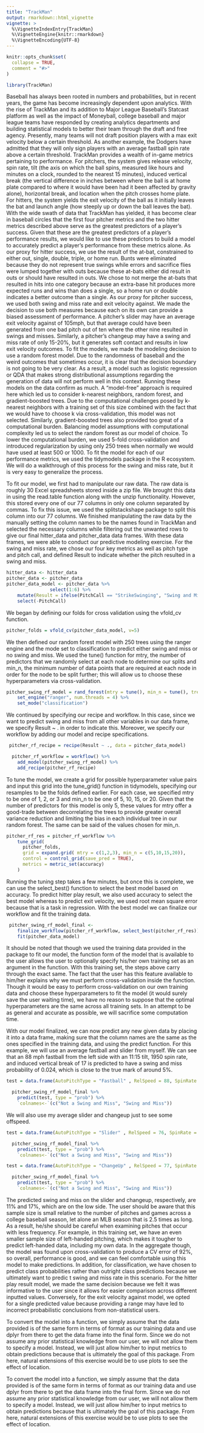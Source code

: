 ```yaml
---
title: "TrackMan"
output: rmarkdown::html_vignette
vignette: >
  %\VignetteIndexEntry{TrackMan}
  %\VignetteEngine{knitr::rmarkdown}
  %\VignetteEncoding{UTF-8}
---
```


```r
knitr::opts_chunk$set(
  collapse = TRUE,
  comment = "#>"
)
```

```r
library(TrackMan)
```
Baseball has always been rooted in numbers and probabilities, but in recent years, the game has become increasingly dependent upon analytics. With the rise of TrackMan and its addition to Major League Baseball’s Statcast platform
as well as the impact of Moneyball, college baseball and major league teams have responded by creating analytics departments and building statistical models to better their team through the draft and free agency. Presently, many
teams will not draft position players with a max exit velocity below a certain threshold. As another example, the Dodgers have admitted that they will only sign players with an average fastball spin rate above a certain threshold. TrackMan provides a wealth of in-game metrics pertaining to performance. For
pitchers, the system gives release velocity, spin rate, tilt (the axis on which the ball spins, measured like hours and minutes on a clock, rounded to the nearest 15 minutes), induced vertical break (the vertical difference in
inches between where the ball is at home plate compared to where it would have been had it been affected by gravity alone), horizontal break, and location when the pitch crosses home plate. For hitters, the system yields the exit velocity of the ball as it initially leaves the bat and launch angle (how
steeply up or down the ball leaves the bat). With the wide swath of data that TrackMan has yielded, it has become clear in baseball circles that the first four pitcher metrics and the two hitter metrics described above serve as the greatest predictors of a player’s success. Given that these are the greatest predictors of a player’s performance results, we would like to use these predictors to build a model to accurately predict a player’s performance from
these metrics alone. As our proxy for hitter success, we use the result of the at-bat, constrained to either out, single, double, triple, or home run. Bunts were eliminated because they do not represent true swings while errors and sacrifice flies were lumped together with outs because these at-bats either did result in outs or should have resulted in outs. We chose to not merge the
at-bats that resulted in hits into one category because an extra-base hit produces more expected runs and wins than does a single, so a home run or
double indicates a better outcome than a single. As our proxy for pitcher success, we used both swing and miss rate and exit velocity against. We made the decision to use both measures because each on its own can provide a biased
assessment of performance. A pitcher’s slider may have an average exit
velocity against of 105mph, but that average could have been generated from
one bad pitch out of ten where the other nine resulted in swings and misses.
Similarly, a pitcher’s changeup may have a swing and miss rate of only 15-20%, but it generates soft contact and results in low exit velocity outcomes. To fit the models, we made the modeling decision to use a random forest model. Due to the randomness of baseball and the weird outcomes that sometimes occur,
it is clear that the decision boundary is not going to be very clear. As a result, a model such as logistic regression or QDA that makes strong distributional assumptions regarding the generation of data will not perform well in this context. Running these models on the data confirm as much. A
“model-free” approach is required here which led us to consider k-nearest neighbors, random forest, and gradient-boosted trees. Due to the computational challenges posed by k-nearest neighbors with a training set of this size combined with the fact that we would have to choose k via cross-validation, this model was not selected. Similarly, gradient-boosted trees also provided
too great of a computational burden. Balancing model assumptions with computational complexity led us to select the random forest as our model of choice. To lower the computational burden, we used 5-fold cross-validation and
introduced regularization by using only 250 trees when normally we would have used at least 500 or 1000. To fit the model for each of our performance metrics, we used the tidymodels package in the R ecosystem. We will do a walkthrough of this process for the swing and miss rate, but it is very easy to generalize the process. 

To fit our model, we first had to manipulate our raw data. The raw data is roughly 30 Excel spreadsheets stored inside a zip file. We brought this data in using the read.table function along with the unzip functionality. However, this stored every one of our 77 columns in only one column separated by commas. To fix this issue, we used the splitstackshape package to split this column into our 77 columns. We finished manipulating the raw data by the manually setting the column names to be the names found in TrackMan and selected the necessary columns while filtering out the unwanted rows to give our final hitter_data and pitcher_data data frames. With these data frames, we were able to conduct our predictive modeling exercise. For the swing and miss rate, we chose our four key metrics as well as pitch type and pitch call, and defined Result to indicate whether the pitch resulted in a swing and miss. 


```r
hitter_data <- hitter_data
pitcher_data <- pitcher_data
pitcher_data_model <- pitcher_data %>%
                select(1:6) %>%
    mutate(Result = ifelse(PitchCall == "StrikeSwinging", "Swing and Miss", "No Swing and Miss")) %>%
    select(-PitchCall)
```


We began by defining our folds for cross validation using the vfold_cv function. 

```r
pitcher_folds = vfold_cv(pitcher_data_model, v=5)
```


We then defined our random forest model with 250 trees using the ranger engine and the mode set to classification to predict either swing and miss or no swing and miss. We used the tune() function for mtry, the number of predictors
that we randomly select at each node to determine our splits and min_n, the minimum number of data points that are required at each node in order for the
node to be split further; this will allow us to choose these hyperparameters via cross-validation. 

```r
pitcher_swing_rf_model = rand_forest(mtry = tune(), min_n = tune(), trees = 250) %>%
    set_engine("ranger", num.threads = 4) %>%
    set_mode("classification")
```


We continued by specifying our recipe and workflow. In this case, since we want to predict swing and miss from all other variables in our data frame, we specify Result ~ . in order to indicate this. Moreover, we specify our workflow by adding our model and recipe specifications. 

```r
 pitcher_rf_recipe = recipe(Result ~ ., data = pitcher_data_model)

  pitcher_rf_workflow = workflow() %>%
    add_model(pitcher_swing_rf_model) %>%
    add_recipe(pitcher_rf_recipe)
```


To tune the model, we create a grid for possible hyperparameter value pairs and input this grid into the tune_grid() function in tidymodels, specifying
our resamples to be the folds defined earlier. For each case, we specified
mtry to be one of 1, 2, or 3 and min_n to be one of 5, 10, 15, or 20. Given that the number of predictors for this model is only 5, these values for mtry
offer a good-trade between decorrelating the trees to provide greater overall variance reduction and limiting the bias in each individual tree in our random forest. The same can be said of the values chosen for min_n. 

```r
pitcher_rf_res = pitcher_rf_workflow %>%
    tune_grid(
      pitcher_folds,
      grid = expand.grid( mtry = c(1,2,3), min_n = c(5,10,15,20)),
      control = control_grid(save_pred = TRUE),
      metrics = metric_set(accuracy)
    )
```



Running the tuning step takes a few minutes, but once this is complete, we can use the select_best() function to select the best model based on accuracy. To
predict hitter play result, we also used accuracy to select the best model whereas to predict exit velocity, we used root mean square error because that
is a task in regression. With the best model we can finalize our workflow and fit the training data.

```r
 pitcher_swing_rf_model_final <-
    finalize_workflow(pitcher_rf_workflow, select_best(pitcher_rf_res)) %>%
    fit(pitcher_data_model)
```

It should be noted that though we used the training data provided in the package to fit our model, the function form of the model that is available to the user allows the user to optionally specify his/her own training set as an
argument in the function. With this training set, the steps above carry through the exact same. The fact that the user has this feature available to him/her explains why we must perform cross-validation inside the function. Though it would be easy to perform cross-validation on our own training data
and choose these hyperparameters to fit the model (it would surely save the user waiting time), we have no reason to suppose that the optimal hyperparameters are the same across all training sets. In an attempt to be as
general and accurate as possible, we will sacrifice some computation time.

With our model finalized, we can now predict any new given data by placing it into a data frame, making sure that the column names are the same as the ones specified in the training data, and using the predict function. For this example, we will use an average fastball and slider from myself. We can see that an 88 mph fastball from the left side with an 11:15 tilt, 1950 spin rate, and induced vertical break of 17 is predicted to have a swing and miss probability of 0.024, which is close to the true mark of around 5%.

```r
test = data.frame(AutoPitchType = "Fastball" , RelSpeed = 88, SpinRate = 1950, Tilt= "11:15", InducedVertBreak= 17)

  pitcher_swing_rf_model_final %>%
    predict(test, type = "prob") %>%
    `colnames<-`(c("Not a Swing and Miss", "Swing and Miss")) 
```
We will also use my average slider and changeup just to see some offspeed.

```r
test = data.frame(AutoPitchType = "Slider" , RelSpeed = 76, SpinRate = 2450, Tilt= "3:00", InducedVertBreak= 0)

  pitcher_swing_rf_model_final %>%
    predict(test, type = "prob") %>%
    `colnames<-`(c("Not a Swing and Miss", "Swing and Miss"))
```
```r
test = data.frame(AutoPitchType = "ChangeUp" , RelSpeed = 77, SpinRate = 1600, Tilt= "10:45", InducedVertBreak= 8)

  pitcher_swing_rf_model_final %>%
    predict(test, type = "prob") %>%
    `colnames<-`(c("Not a Swing and Miss", "Swing and Miss"))
```
The predicted swing and miss on the slider and changeup, respectively, are 11%
and 17%, which are on the low side. The user should be aware that this sample size is small relative to the number of pitches and games across a college
baseball season, let alone an MLB season that is 2.5 times as long. As a result, he/she should be careful when examining pitches that occur with less
frequency. For example, in this training set, we have an even smaller sample size of left-handed pitching, which makes it tougher to predict left-handed
data, including my own data. In the aggregate though, the model was found upon cross-validation to produce a CV error of 92%, so overall, performance is good, and we can feel comfortable using this model to make predictions. In
addition, for classification, we have chosen to predict class probabilities rather than outright class predictions because we ultimately want to predic
t swing and miss rate in this scenario. For the hitter play result model, we
made the same decision because we felt it was informative to the user since it allows for easier comparison across different inputted values. Conversely, for
the exit velocity against model, we opted for a single predicted value because providing a range may have led to incorrect probabilistic conclusions from non-statistical users. 

To convert the model into a function, we simply assume that the data provided is of the same form in terms of format as our training data and use dplyr from there to get the data frame into the final form. Since we do not assume any prior statistical knowledge from our user, we will not allow them to specify a model. Instead, we will just allow him/her to input metrics to obtain predictions because that is ultimately the goal of this package. From here, natural extensions of this exercise would be to use plots to see the effect of location.

To convert the model into a function, we simply assume that the data provided is of the same form in terms of format as our training data and use dplyr from there to get the data frame into the final form. Since we do not assume any prior statistical knowledge from our user, we will not allow them to specify a model. Instead, we will just allow him/her to input metrics to obtain predictions because that is ultimately the goal of this package. From here, natural extensions of this exercise would be to use plots to see the effect of location. 



